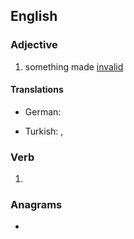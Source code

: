 ==English==

===Adjective===
{{en-adj}}

# something made [[invalid]]

====Translations====
{{trans-top}}
* German: {{t+|de|entkräftet}}
{{trans-mid}}
* Turkish: {{t|tr|geçersizleştirilmiş}}, {{t|tr|hükmünü kaybetmiş}}
{{trans-bottom}}

===Verb===
{{head|en|verb form}}

# {{en-past of|invalidate}}

===Anagrams===
* {{anagrams|en|davalintide}}